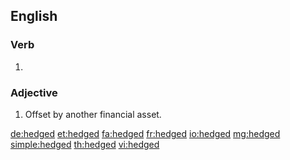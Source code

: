 ==English==

===Verb===
{{head|en|verb form}}

# {{en-past of|hedge}}

===Adjective===
{{en-adj}}

# {{label|en|finance}} Offset by another financial asset.

[[de:hedged]]
[[et:hedged]]
[[fa:hedged]]
[[fr:hedged]]
[[io:hedged]]
[[mg:hedged]]
[[simple:hedged]]
[[th:hedged]]
[[vi:hedged]]